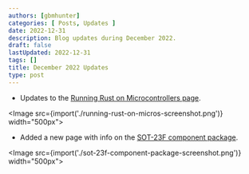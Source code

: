 ```yaml
---
authors: [gbmhunter]
categories: [ Posts, Updates ]
date: 2022-12-31
description: Blog updates during December 2022.
draft: false
lastUpdated: 2022-12-31
tags: []
title: December 2022 Updates
type: post
---
```



* Updates to the [Running Rust on Microcontrollers page](/programming/languages/rust/running-rust-on-microcontrollers/).

<Image src={import('./running-rust-on-micros-screenshot.png')} width="500px"></Image>

* Added a new page with info on the [SOT-23F component package](/pcb-design/component-packages/sot-23f-component-package/).

<Image src={import('./sot-23f-component-package-screenshot.png')} width="500px"></Image>